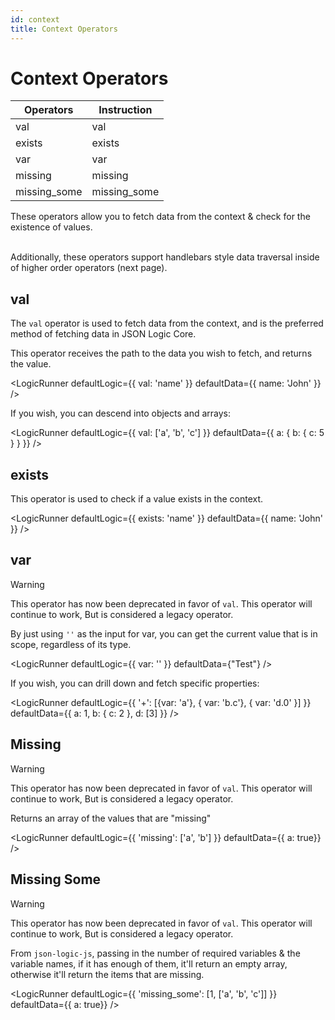 ```yaml
---
id: context
title: Context Operators
---
```



<h1>Context Operators</h1>

Operators | Instruction
-- | --
val | val
exists | exists
var | var
missing | missing
missing_some | missing_some

These operators allow you to fetch data from the context &amp; check for the existence of values.

<br/>
Additionally, these operators support handlebars style data traversal  inside of higher order operators (next page).

## val 

The `val` operator is used to fetch data from the context, and is the preferred method of fetching data in JSON Logic Core.

This operator receives the path to the data you wish to fetch, and returns the value.


<LogicRunner defaultLogic={{
    val: 'name'
}} defaultData={{ name: 'John' }} />


If you wish, you can descend into objects and arrays:

<LogicRunner defaultLogic={{
    val: ['a', 'b', 'c']
}} defaultData={{ a: { b: { c: 5 } } }} />

## exists

This operator is used to check if a value exists in the context.

<LogicRunner defaultLogic={{
    exists: 'name'
}} defaultData={{ name: 'John' }} />


## var


> [!WARNING]
> This operator has now been deprecated in favor of `val`. This operator will continue to work,
> But is considered a legacy operator.

By just using `''` as the input for var, you can get the current value that is in scope, regardless of its type.


<LogicRunner defaultLogic={{
    var: ''
}} defaultData={"Test"} />

If you wish, you can drill down and fetch specific properties: 


<LogicRunner defaultLogic={{
    '+': [{var: 'a'}, { var: 'b.c'}, { var: 'd.0' }]
}} defaultData={{
    a: 1,
    b: { c: 2 },
    d: [3]
}} />




## Missing


> [!WARNING]
> This operator has now been deprecated in favor of `val`. This operator will continue to work,
> But is considered a legacy operator.

Returns an array of the values that are "missing"

<LogicRunner defaultLogic={{
    'missing': ['a', 'b']
}} defaultData={{ a: true}} />


## Missing Some


> [!WARNING]
> This operator has now been deprecated in favor of `val`. This operator will continue to work,
> But is considered a legacy operator.

From `json-logic-js`, passing in the number of required variables &amp; the variable names, if it has enough of them, it'll return an empty array, otherwise it'll return the items that are missing.

<LogicRunner defaultLogic={{
    'missing_some': [1, ['a', 'b', 'c']]
}} defaultData={{ a: true}} />


